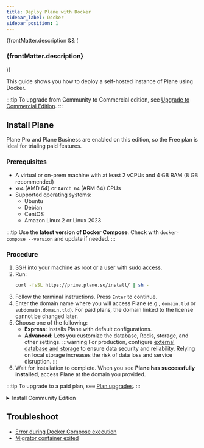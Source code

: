 ```yaml
---
title: Deploy Plane with Docker
sidebar_label: Docker
sidebar_position: 1
---
```


{frontMatter.description && (

<h3 className="description">{frontMatter.description}</h3>
)}

This guide shows you how to deploy a self-hosted instance of Plane using Docker.

:::tip
To upgrade from Community to Commercial edition, see [Upgrade to Commercial
Edition](/self-hosting/manage/upgrade/upgrade-from-community).
:::

## Install Plane

Plane Pro and Plane Business are enabled on this edition, so the Free plan is
ideal for trialing paid features.

### Prerequisites

- A virtual or on-prem machine with at least 2 vCPUs and 4 GB RAM (8 GB recommended)
- `x64` (AMD 64) or `AArch 64` (ARM 64) CPUs
- Supported operating systems:
  - Ubuntu
  - Debian
  - CentOS
  - Amazon Linux 2 or Linux 2023

:::tip
Use the **latest version of Docker Compose**. Check with
`docker-compose --version` and update if needed.
:::

### Procedure

1. SSH into your machine as root or a user with sudo access.
2. Run:
   ```bash
   curl -fsSL https://prime.plane.so/install/ | sh -
   ```
3. Follow the terminal instructions. Press `Enter` to continue.
4. Enter the domain name where you will access Plane (e.g., `domain.tld` or `subdomain.domain.tld`). For paid plans, the domain linked to the license cannot be changed later.
5. Choose one of the following:
   - **Express**: Installs Plane with default configurations.
   - **Advanced**: Lets you customize the database, Redis, storage, and other settings.
     :::warning
     For production, configure [external database and storage](/self-hosting/govern/database-and-storage) to ensure data security and reliability. Relying on local storage increases the risk of data loss and service disruption.
     :::
6. Wait for installation to complete. When you see **Plane has successfully installed**, access Plane at the domain you provided.

:::tip
To upgrade to a paid plan, see [Plan
upgrades](https://docs.plane.so/workspaces-and-users/upgrade-plan).
:::

<details>
  <summary>Install Community Edition</summary>

The Commercial edition includes a free plan and the flexibility to upgrade. If
you want to install the Community edition, follow these steps:

### Prerequisites

- Docker installed and running. Choose one of the following options:
  - **Option 1**
    Create an EC2 machine on AWS. It must of minimum **t3.medium/t3a.medium**.
    Run the below command to install docker engine.
    ```bash
    curl -fsSL https://get.docker.com | sh -
    ```
  - **Option 2**
    Install [Docker Desktop](https://www.docker.com/products/docker-desktop/).
- OS with bash scripting enabled (Ubuntu, Linux AMI, macos). Windows systems need to have [gitbash](https://git-scm.com/download/win).
- User context used must have access to docker services. In most cases, use `sudo su` to switch as root user.
- Use the terminal (or gitbash) window to run all the future steps.

### Installation

1. Create a folder named `plane-selfhost` on your machine for deployment and data storage.

   ```bash
   mkdir plane-selfhost
   ```

2. Navigate to this folder using the cd command.
   ```bash
   cd plane-selfhost
   ```
3. Download the latest stable release.
   ```bash
   curl -fsSL -o setup.sh https://github.com/makeplane/plane/releases/latest/download/setup.sh
   ```
4. Make the file executable.
   ```bash
   chmod +x setup.sh
   ```
5. Run the following command:
   ```bash
   ./setup.sh
   ```
   This will prompt you with the below options.
   ```list
   Select a Action you want to perform:
     1) Install (arm64)
     2) Start
     3) Stop
     4) Restart
     5) Upgrade
     6) View Logs
     7) Backup Data
     8) Exit
   Action [2]: 1
   ```
6. Enter `1` as input.
   This will create a folder `plane-app` or `plane-app-preview` (in case of
   preview deployment) and will download the `docker-compose.yaml` and
   `plane.env` files.
7. Enter `8` to exit.
8. Set up the environment variables. You can use any text editor to edit this file. Below are the most importants keys you must refer to:
   - `NGINX_PORT`: This is set to `80` by default. Make sure the port you choose to use is not preoccupied. For example, `NGINX_PORT=8080`
   - `WEB_URL`: This is set to `http://localhost` by default. Change this to the FQDN you plan to use along with NGINX_PORT. For example, `https://plane.example.com:8080` or `http://[IP-ADDRESS]:8080`.
   - `CORS_ALLOWED_ORIGINS`: This is set to `http://localhost` by default. Change this to the FQDN you plan to use along with NGINX_PORT. For example, `https://plane.example.com:8080` or `http://[IP-ADDRESS]:8080`.
9. Run the following command to continue with the setup.
   ```bash
   ./setup.sh
   ```
10. Enter `2` as input to start the services.
    You will something like this:

    ![Downloading docker images](/images/docker-compose/download-docker.png)

    Be patient as it might take some time based on your download speed and
    system configuration. If all goes well, you must see something like this:

    ![Downloading completed](/images/docker-compose/download-complete.png)

    This is the confirmation that all images were downloaded and the services
    are up and running.

You have successfully self-hosted the Plane instance. Access the application
by going to IP or domain you have configured it on. For example,
`https://plane.example.com:8080` or `http://[IP-ADDRESS]:8080`.

#### Stop server

In case you want to make changes to the environment variables in the
`plane.env` file, we recommend that you stop the services before doing that.

Run the `./setup.sh` command. Enter `3` to stop the services.

If all goes well, you will see something like this:

![Stop Services](/images/docker-compose/stopped-docker.png)

#### Restart server

In case you want to make changes to `plane.env` variables without stopping the
server or noticed some abnormalities in services, you can restart the
services.

Run the `./setup.sh` command. Enter `4` to restart the services.

If all goes well, you will see something like this:

![Restart Services](/images/docker-compose/restart-docker.png)

</details>

## Troubleshoot

- [Error during Docker Compose execution](/self-hosting/troubleshoot/installation-errors#error-during-docker-compose-execution)
- [Migrator container exited](/self-hosting/troubleshoot/installation-errors#migrator-container-exited)
